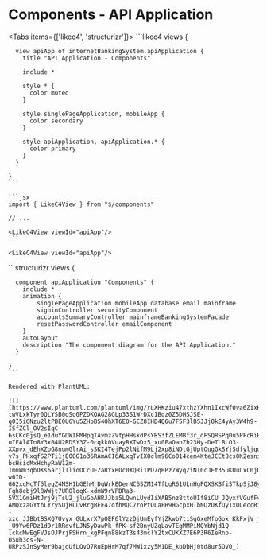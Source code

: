 
# Components - API Application

<Tabs items={['likec4', 'structurizr']}>
  <Tab>
    ```likec4
    views {

      view apiApp of internetBankingSystem.apiApplication {
        title "API Application - Components"

        include *

        style * {
          color muted
        }

        style singlePageApplication, mobileApp {
          color secondary
        }

        style apiApplication, apiApplication.* {
          color primary
        }
      }

    }
    ```

    ```jsx
    import { LikeC4View } from "$/components"

    // ...

    <LikeC4View viewId="apiApp"/>
    ```

    <LikeC4View viewId="apiApp"/>
  </Tab>
  <Tab>
    ```structurizr
    views {

      component apiApplication "Components" {
        include *
        animation {
            singlePageApplication mobileApp database email mainframe
            signinController securityComponent
            accountsSummaryController mainframeBankingSystemFacade
            resetPasswordController emailComponent
        }
        autoLayout
        description "The component diagram for the API Application."
      }

    }
    ```

    Rendered with PlantUML:

    ![](https://www.plantuml.com/plantuml/img/rLXHKziu47xthzYXhn1IxcWf0va6ZixH8TSSfdUTWJviR2NHO4iPIIPmD_VVRsKxnZQsun0ADBmGMT9-twVLxkTyr0QLYSB0qSo0PZDKQAG28GLp33S1WrDXc1Bqz0Z5DHSJSE-qOI5iGNzu2ltPBE0U6Yu5ZHpBS4OhXT6EO-GCZ8IHD4Q6u7F5F3lBSJJjOkE4yAy3W4h9-ISfZCl_OV2sIqC-6sCKc0jsQ_e1duYGDWIFMHpqTAvmzZVtpHHskdPsYBS3fZLEMBf3r_dFSQRSPq0u5PFcRiRoKIqG59E07HmikANK4cOTufMZrUbxdeo8aXk58QgxOyAgP10mrUl538xGkvueck8Vou2qUxEtEngDBJHBAnthnXyxMogVgNHqrz_RmJqQrLFqvTogEyP0Cs9mZzT7WoFKjN1_Iv_NmVdrbptVtot26SUVCfmTzcxdm-uIEAlATn8Y3xB4U2RDSY3Z-0cqkk0VuayRXTwDx5_xu0FaOanZh23Hy-DeTLBLO3-XXpvx_dEhXZoG8numGlrAi_sSKI4TejPp2lNifM9Lj2xp8iNDtGjUptOugGkSYjSdfyljqo7rdXpQrvcP2rILSNA86c8xMKZOE3pCgaN965o90qsDUFzjjtVfoh6PesBfe-y7s_PHxqfS2PTi1jE0GG1o36RAmAC16ALxqTvIXOclm96Co014cem4KteJCEt8cs0K2esniQ1lp7YT3MYekgYX-bcHsicMxHchyRaW1Zm-1mnWm3qbDKs6arjlIlioOCcUEZaRYxBOc0XQRi1PD7qBPz7WyqZiNI0cJEt35uKUuLxC0jURiX0hj8uqKvGs4wv9jbZPdCgRC4KzPJvWH8SXpCBKUOhvzYlbG2myMIq8v2Idzb9NGjIQvnJLJoxLbhrLUNjPm_uptg3hAJupWCA7lfX40Qey-w6ID-G62xcMcTf5leqZ4MSH1bGEhM_DqWrkEDerNC6SZM14TfLqR61ULnHgPQXSKBfiSTkpSjJ8y0t9ct9HpHi27d93PwkZaVNvQuaG9b1yTiCzrY13lbFNKiyc5OfBwSMYuUJZCtTdog8V_7Mye5-Fgh8ebj9l8WWjt7UROloqK-xdmW9rVPDRa3-5VX1GmiHtJrj9jTsU2_jluGoAHRJJba5LQwnLUydIiXAB5nz8ttoUIf8iCU_JQyxfVGufFvD0IO9IijdCpCfzUr6QNjdQgbExHrccsFB1mlFzgBnHSPH4bLaQwrwtk8BOoV3r_AozJlLkjQrADJiyk5IfqRp_XQ1Pd2E6rRMiMA8K2z3MjVHU9SPX4-AMQxzaGYthLYrySUjRLLvRrgBEE47ofhMQC7roPtOLaFH9HGcpxHTbNQzOKfQy1xOLeccRiYQfutfaThXCq5r875PyMU9RqvxmWvyesb8iBhGMUOKE3vtBD--xzc_JJBbtBSXQ7Uvyx_GULxrX7pOEF6lYzzDjUmEyfYjZkwb7tiSgGxeMfoGox_KkFxjV_jZ-_U9Yw6PDz1d9r1RRdvfLJN5yDawPk_fPK-sf2BnyUZqLavTEgMMPiMQYbNjd1Q-lckcMwEgFVJsOJPrjFSHrn_kgPFqn88kzT3s43mclY2txCUKXZ7E6P3R6IeRno-USuh3cs-N-URPzSJnSyMer9bajdUfLQvQ7RuEpHrM7qf7MWixzy5M1DE_koDbHj0td8ur5OV0_)
  </Tab>
</Tabs>
